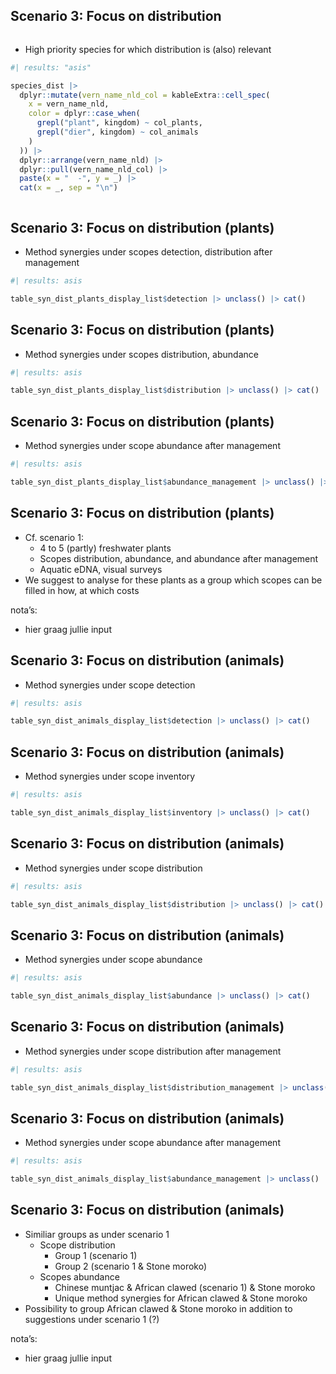 ## Scenario 3: Focus on distribution {.smaller}

:::: {.columns}

::: {.column width="100%"}


- High priority species for which distribution is (also) relevant


```r
#| results: "asis"

species_dist |> 
  dplyr::mutate(vern_name_nld_col = kableExtra::cell_spec(
    x = vern_name_nld,
    color = dplyr::case_when(
      grepl("plant", kingdom) ~ col_plants,
      grepl("dier", kingdom) ~ col_animals
    )
  )) |>
  dplyr::arrange(vern_name_nld) |>
  dplyr::pull(vern_name_nld_col) |>
  paste(x = "  -", y = _) |>
  cat(x = _, sep = "\n")

```


:::

::::



## Scenario 3: Focus on distribution (plants)

- Method synergies under scopes detection, distribution after management

```r
#| results: asis

table_syn_dist_plants_display_list$detection |> unclass() |> cat()

```


## Scenario 3: Focus on distribution (plants)

- Method synergies under scopes distribution, abundance 

```r
#| results: asis

table_syn_dist_plants_display_list$distribution |> unclass() |> cat()

```



## Scenario 3: Focus on distribution (plants)

- Method synergies under scope abundance after management

```r
#| results: asis

table_syn_dist_plants_display_list$abundance_management |> unclass() |> cat()

```

## Scenario 3: Focus on distribution (plants) 

- Cf. scenario 1: 
  - 4 to 5 (partly) freshwater plants
  - Scopes distribution, abundance, and abundance after management
  - Aquatic eDNA, visual surveys
- We suggest to analyse for these plants as a group which scopes can be filled in how, at which costs


::: {.notes}

nota's: 

- hier graag jullie input

:::



## Scenario 3: Focus on distribution (animals)

- Method synergies under scope detection

```r
#| results: asis

table_syn_dist_animals_display_list$detection |> unclass() |> cat()

```

## Scenario 3: Focus on distribution (animals)

- Method synergies under scope inventory

```r
#| results: asis

table_syn_dist_animals_display_list$inventory |> unclass() |> cat()

```



## Scenario 3: Focus on distribution (animals)

- Method synergies under scope distribution

```r
#| results: asis

table_syn_dist_animals_display_list$distribution |> unclass() |> cat()

```

## Scenario 3: Focus on distribution (animals)

- Method synergies under scope abundance

```r
#| results: asis

table_syn_dist_animals_display_list$abundance |> unclass() |> cat()

```



## Scenario 3: Focus on distribution (animals)

- Method synergies under scope distribution after management

```r
#| results: asis

table_syn_dist_animals_display_list$distribution_management |> unclass() |> cat()

```



## Scenario 3: Focus on distribution (animals)

- Method synergies under scope abundance after management

```r
#| results: asis

table_syn_dist_animals_display_list$abundance_management |> unclass() |> cat()

```

## Scenario 3: Focus on distribution (animals)

- Similiar groups as under scenario 1
  - Scope distribution
    - Group 1 (scenario 1)
    - Group 2 (scenario 1 & Stone moroko) 
  - Scopes abundance
    - Chinese muntjac & African clawed (scenario 1) & Stone moroko
    - Unique method synergies for African clawed & Stone moroko  
- Possibility to group African clawed & Stone moroko in addition to suggestions under scenario 1 (?)


::: {.notes}

nota's: 

- hier graag jullie input

:::

